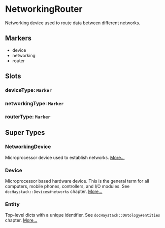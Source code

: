 # NetworkingRouter
Networking device used to route data between different networks.
## Markers
- device
- networking
- router

## Slots

### deviceType: `Marker`

### networkingType: `Marker`

### routerType: `Marker`


## Super Types
### NetworkingDevice
Microprocessor device used to establish networks. 
[More...](./NetworkingDevice)

### Device
Microprocessor based hardware device.  This is the general term for
all computers, mobile phones, controllers, and I/O modules.
See `docHaystack::Devices#networks` chapter. 
[More...](./Device)

### Entity
Top-level dicts with a unique identifier.
See `docHaystack::Ontology#entities` chapter. 
[More...](./Entity)


